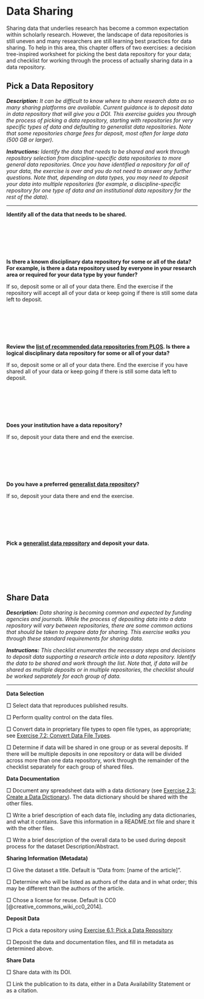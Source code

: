 # Data Sharing

Sharing data that underlies research has become a common expectation within scholarly research. However, the landscape of data repositories is still uneven and many researchers are still learning best practices for data sharing. To help in this area, this chapter offers of two exercises: a decision tree-inspired worksheet for picking the best data repository for your data; and checklist for working through the process of actually sharing data in a data repository.

## Pick a Data Repository {#data-repository}

***Description:*** *It can be difficult to know where to share research data as so many sharing platforms are available. Current guidance is to deposit data in data repository that will give you a DOI. This exercise guides you through the process of picking a data repository, starting with repositories for very specific types of data and defaulting to generalist data repositories. Note that some repositories charge fees for deposit, most often for large data (500 GB or larger).*

***Instructions:*** *Identify the data that needs to be shared and work through repository selection from discipline-specific data repositories to more general data repositories. Once you have identified a repository for all of your data, the exercise is over and you do not need to answer any further questions. Note that, depending on data types, you may need to deposit your data into multiple repositories (for example, a discipline-specific repository for one type of data and an institutional data repository for the rest of the data).*

---

**Identify all of the data that needs to be shared.**

&nbsp;

&nbsp;

&nbsp;

**Is there a known disciplinary data repository for some or all of the data? For example, is there a data repository used by everyone in your research area or required for your data type by your funder?**

If so, deposit some or all of your data there. End the exercise if the repository will accept all of your data or keep going if there is still some data left to deposit.

&nbsp;

&nbsp;

&nbsp;

**Review the [list of recommended data repositories from PLOS]( https://journals.plos.org/plosone/s/recommended-repositories). Is there a logical disciplinary data repository for some or all of your data?**

If so, deposit some or all of your data there. End the exercise if you have shared all of your data or keep going if there is still some data left to deposit.

&nbsp;

&nbsp;

&nbsp;

**Does your institution have a data repository?**

If so, deposit your data there and end the exercise.

&nbsp;

&nbsp;

&nbsp;

**Do you have a preferred [generalist data repository](https://sharing.nih.gov/data-management-and-sharing-policy/sharing-scientific-data/generalist-repositories)?**

If so, deposit your data there and end the exercise.

&nbsp;

&nbsp;

&nbsp;

**Pick a [generalist data repository](https://sharing.nih.gov/data-management-and-sharing-policy/sharing-scientific-data/generalist-repositories) and deposit your data.**

&nbsp;

&nbsp;

&nbsp;



## Share Data {#share-data}

***Description:*** *Data sharing is becoming common and expected by funding agencies and journals. While the process of depositing data into a data repository will vary between repositories, there are some common actions that should be taken to prepare data for sharing. This exercise walks you through these standard requirements for sharing data.*

***Instructions:*** *This checklist enumerates the necessary steps and decisions to deposit data supporting a research article into a data repository. Identify the data to be shared and work through the list. Note that, if data will be shared as multiple deposits or in multiple repositories, the checklist should be worked separately for each group of data.*

---

**Data Selection**

&#9633; Select data that reproduces published results.

&#9633; Perform quality control on the data files.

&#9633; Convert data in proprietary file types to open file types, as appropriate; see [Exercise 7.2: Convert Data File Types](#file-type).

&#9633; Determine if data will be shared in one group or as several deposits. If there will be multiple deposits in one repository or data will be divided across more than one data repository, work through the remainder of the checklist separately for each group of shared files.

**Data Documentation**

&#9633; Document any spreadsheet data with a data dictionary (see [Exercise 2.3: Create a Data Dictionary](#data-dictionary)). The data dictionary should be shared with the other files.

&#9633; Write a brief description of each data file, including any data dictionaries, and what it contains. Save this information in a README.txt file and share it with the other files.

&#9633; Write a brief description of the overall data to be used during deposit process for the dataset Description/Abstract.

**Sharing Information (Metadata)**

&#9633; Give the dataset a title. Default is “Data from: [name of the article]”.

&#9633; Determine who will be listed as authors of the data and in what order; this may be different than the authors of the article.

&#9633; Chose a license for reuse. Default is CC0 [@creative_commons_wiki_cc0_2014].

**Deposit Data**

&#9633; Pick a data repository using [Exercise 6.1: Pick a Data Repository](#data-repository)

&#9633; Deposit the data and documentation files, and fill in metadata as determined above.

**Share Data**

&#9633; Share data with its DOI.

&#9633; Link the publication to its data, either in a Data Availability Statement or as a citation.
